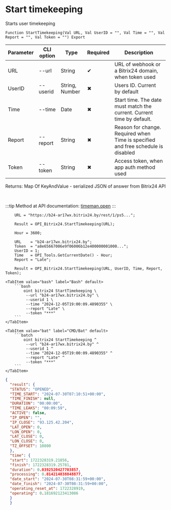 ﻿---
sidebar_position: 6
---


# Start timekeeping
 Starts user timekeeping



`Function StartTimekeeping(Val URL, Val UserID = "", Val Time = "", Val Report = "", Val Token = "") Export`

  | Parameter | CLI option | Type | Required | Description |
  |-|-|-|-|-|
  | URL | --url | String | &#x2714; | URL of webhook or a Bitrix24 domain, when token used |
  | UserID | --userid | String, Number | &#x2716; | Users ID. Current by default |
  | Time | --time | Date | &#x2716; | Start time. The date must match the current. Current time by default. |
  | Report | --report | String | &#x2716; | Reason for change. Required when Time is specified and free schedule is disabled |
  | Token | --token | String | &#x2716; | Access token, when app auth method used |

  
  Returns:  Map Of KeyAndValue - serialized JSON of answer from Bitrix24 API

<br/>

:::tip
Method at API documentation: [timeman.open](https://dev.1c-bitrix.ru/rest_help/timeman/base/timeman_open.php)
:::
<br/>


```bsl title="1C:Enterprise/OneScript code example"
    URL = "https://b24-ar17wx.bitrix24.by/rest/1/ps5...";

    Result = OPI_Bitrix24.StartTimekeeping(URL);

    Hour = 3600;

    URL    = "b24-ar17wx.bitrix24.by";
    Token  = "a8e65667006e9f06006b12e400000001000...";
    UserID = 1;
    Time   = OPI_Tools.GetCurrentDate() - Hour;
    Report = "Late";

    Result = OPI_Bitrix24.StartTimekeeping(URL, UserID, Time, Report, Token);
```
 

 <Tabs>
  
    <TabItem value="bash" label="Bash" default>
        ```bash
            oint bitrix24 StartTimekeeping \
             --url "b24-ar17wx.bitrix24.by" \
             --userid 1 \
             --time "2024-12-05T19:00:09.4890355" \
             --report "Late" \
             --token "***"
        ```
    </TabItem>
  
    <TabItem value="bat" label="CMD/Bat" default>
        ```batch
            oint bitrix24 StartTimekeeping ^
             --url "b24-ar17wx.bitrix24.by" ^
             --userid 1 ^
             --time "2024-12-05T19:00:09.4890355" ^
             --report "Late" ^
             --token "***"
        ```
    </TabItem>
</Tabs>


```json title="Result"
{
  "result": {
  "STATUS": "OPENED",
  "TIME_START": "2024-07-30T07:10:51+00:00",
  "TIME_FINISH": null,
  "DURATION": "00:00:00",
  "TIME_LEAKS": "00:09:59",
  "ACTIVE": false,
  "IP_OPEN": "",
  "IP_CLOSE": "93.125.42.204",
  "LAT_OPEN": 0,
  "LON_OPEN": 0,
  "LAT_CLOSE": 0,
  "LON_CLOSE": 0,
  "TZ_OFFSET": 10800
  },
  "time": {
  "start": 1722328319.21856,
  "finish": 1722328319.25781,
  "duration": 0.0392520427703857,
  "processing": 0.014214038848877,
  "date_start": "2024-07-30T08:31:59+00:00",
  "date_finish": "2024-07-30T08:31:59+00:00",
  "operating_reset_at": 1722328919,
  "operating": 0.181692123413086
  }
  }
```
